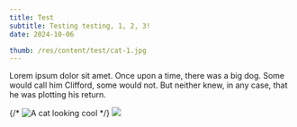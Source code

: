 ```yaml
---
title: Test
subtitle: Testing testing, 1, 2, 3!
date: 2024-10-06

thumb: /res/content/test/cat-1.jpg
---
```


Lorem ipsum dolor sit amet.
Once upon a time, there was a big dog.
Some would call him Clifford, some would not.
But neither knew, in any case,
that he was
plotting
his return.

{/* ![A cat looking cool](/res/content/test/cat-2.jpg) */}
<Image src="/res/content/test/cat-2.jpg" width={200}/>